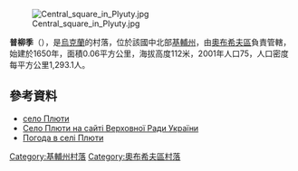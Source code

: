 [[Image:Central_square_in_Plyuty.jpg|right]]

{{coord|50|10|26|N|30|43|28|E|scale:30000|display=tite}}

'''普柳季'''（{{lang-uk|Плюти}}），是[[烏克蘭|烏克蘭]]的村落，位於該國中北部[[基輔州|基輔州]]，由[[奧布希夫區|奧布希夫區]]負責管轄，始建於1650年，面積0.06平方公里，海拔高度112米，2001年人口75，人口密度每平方公里1,293.1人。

==參考資料==
*[http://w1.c1.rada.gov.ua/pls/z7503/A005?rdat1=10.04.2014&rf7571=16171 село Плюти]
* [http://w1.c1.rada.gov.ua/pls/z7503/A005?rdat1=10.04.2014&rf7571=16171 Село Плюти на сайті Верховної Ради України]
* [http://weather.in.ua/ua/kievskaja/20884 Погода в селі Плюти] {{Wayback|url=http://weather.in.ua/ua/kievskaja/20884 |date=20170615194116 }}

{{DEFAULTSORT:Плюти}}
[[Category:基輔州村落|Category:基輔州村落]]
[[Category:奧布希夫區村落|Category:奧布希夫區村落]]


{{Kiev-geo-stub}}